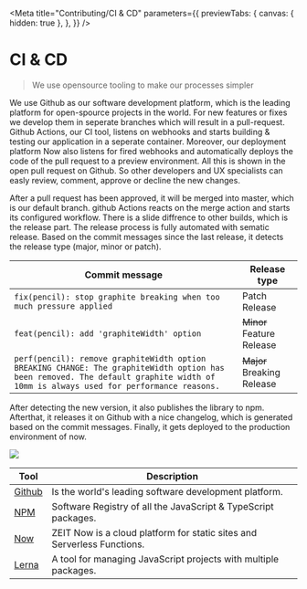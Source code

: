 
<Meta
  title="Contributing/CI & CD"
  parameters={{
    previewTabs: {
      canvas: { hidden: true },
    },
  }}
/>

# CI & CD

> We use opensource tooling to make our processes simpler

We use Github as our software development platform, which is the leading platform for open-spource projects in the world.
For new features or fixes we develop them in seperate branches which will result in a pull-request. Github Actions, our CI tool, listens on webhooks and starts building & testing our application in a seperate container. Moreover, our deployment platform Now also listens for fired webhooks and automatically deploys the code of the pull request to a preview environment. All this is shown in the open pull request on Github. So other developers and UX specialists can easly review, comment, approve or decline the new changes.

After a pull request has been approved, it will be merged into master, which is our default branch. github Actions reacts on the merge action and starts its configured workflow. There is a slide diffrence to other builds, which is the release part. The release process is fully automated with sematic release.
Based on the commit messages since the last release, it detects the release type (major, minor or patch).

| Commit message                                                                                                                                                                     | Release type               |
| ---------------------------------------------------------------------------------------------------------------------------------------------------------------------------------- | -------------------------- |
| `fix(pencil): stop graphite breaking when too much pressure applied`                                                                                                               | Patch Release              |
| `feat(pencil): add 'graphiteWidth' option`                                                                                                                                         | ~~Minor~~ Feature Release  |
| `perf(pencil): remove graphiteWidth option BREAKING CHANGE: The graphiteWidth option has been removed. The default graphite width of 10mm is always used for performance reasons.` | ~~Major~~ Breaking Release |

After detecting the new version, it also publishes the library to npm. Afterthat, it releases it on Github with a nice changelog, which is generated based on the commit messages. Finally, it gets deployed to the production environment of now.

<img src={CiCdImage} />

| Tool                                    | Description                                                             |
| --------------------------------------- | ----------------------------------------------------------------------- |
| [Github](https://github.com/)           | Is the world's leading software development platform.                   |
| [NPM](https://www.npmjs.com/)           | Software Registry of all the JavaScript & TypeScript packages.          |
| [Now](https://zeit.co/)                 | ZEIT Now is a cloud platform for static sites and Serverless Functions. |
| [Lerna](https://github.com/lerna/lerna) | A tool for managing JavaScript projects with multiple packages.         |

<bal-doc-github link="/stories/contributing/01-01-architecture-ci-cd.stories.mdx"></bal-doc-github>
